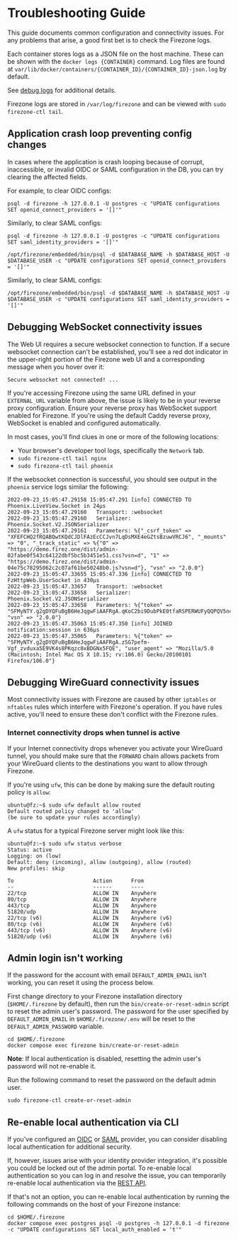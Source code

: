 
# Troubleshooting Guide

This guide documents common configuration and connectivity issues. For any
problems that arise, a good first bet is to check the Firezone logs.

<TabsGroup>
<TabsItem title="Docker" active>

Each container stores logs as a JSON file on the host machine. These can be
shown with the `docker logs {CONTAINER}` command. Log files are found at
`var/lib/docker/containers/{CONTAINER_ID}/{CONTAINER_ID}-json.log` by default.

See [debug logs](../debug-logs) for additional details.

</TabsItem>
<TabsItem title="Omnibus">

Firezone logs are stored in `/var/log/firezone` and can be viewed with
`sudo firezone-ctl tail`.

</TabsItem>
</TabsGroup>

## Application crash loop preventing config changes

In cases where the application is crash looping because of corrupt,
inaccessible, or invalid OIDC or SAML configuration in the DB, you can try
clearing the affected fields.

For example, to clear OIDC configs:

<TabsGroup>
<TabsItem title="Docker" active>

```text
psql -d firezone -h 127.0.0.1 -U postgres -c "UPDATE configurations SET openid_connect_providers = '[]'"
```

Similarly, to clear SAML configs:

```text
psql -d firezone -h 127.0.0.1 -U postgres -c "UPDATE configurations SET saml_identity_providers = '[]'"
```

</TabsItem>
<TabsItem title="Omnibus">

```text
/opt/firezone/embedded/bin/psql -d $DATABASE_NAME -h $DATABASE_HOST -U $DATABASE_USER -c "UPDATE configurations SET openid_connect_providers = '[]'"
```

Similarly, to clear SAML configs:

```text
/opt/firezone/embedded/bin/psql -d $DATABASE_NAME -h $DATABASE_HOST -U $DATABASE_USER -c "UPDATE configurations SET saml_identity_providers = '[]'"
```

</TabsItem>
</TabsGroup>

## Debugging WebSocket connectivity issues

The Web UI requires a secure websocket connection to function. If a secure
websocket connection can't be established, you'll see a red dot indicator in the
upper-right portion of the Firezone web UI and a corresponding message when you
hover over it:

```text
Secure websocket not connected! ...
```

If you're accessing Firezone using the same URL defined in your `EXTERNAL_URL`
variable from above, the issue is likely to be in your reverse proxy
configuration. Ensure your reverse proxy has WebSocket support enabled for
Firezone. If you're using the default Caddy reverse proxy, WebSocket is enabled
and configured automatically.

In most cases, you'll find clues in one or more of the following locations:

<TabsGroup>
<TabsItem title="Omnibus">

- Your browser's developer tool logs, specifically the `Network` tab.
- `sudo firezone-ctl tail nginx`
- `sudo firezone-ctl tail phoenix`

If the websocket connection is successful, you should see output in the
`phoenix` service logs similar the following:

```text
2022-09-23_15:05:47.29158 15:05:47.291 [info] CONNECTED TO Phoenix.LiveView.Socket in 24µs
2022-09-23_15:05:47.29160   Transport: :websocket
2022-09-23_15:05:47.29160   Serializer: Phoenix.Socket.V2.JSONSerializer
2022-09-23_15:05:47.29161   Parameters: %{"_csrf_token" => "XFEFCHQ2fRQABQwtKQdCJDlFAzEcCCJvn7LqDsMXE4eGZtsBzuwVRCJ6", "_mounts" => "0", "_track_static" => %{"0" => "https://demo.firez.one/dist/admin-02fabe0f543c64122dbf5bc5b3451e51.css?vsn=d", "1" => "https://demo.firez.one/dist/admin-04e75c78295062c2c07af61be50248b0.js?vsn=d"}, "vsn" => "2.0.0"}
2022-09-23_15:05:47.33655 15:05:47.336 [info] CONNECTED TO FzHttpWeb.UserSocket in 430µs
2022-09-23_15:05:47.33657   Transport: :websocket
2022-09-23_15:05:47.33658   Serializer: Phoenix.Socket.V2.JSONSerializer
2022-09-23_15:05:47.33658   Parameters: %{"token" => "SFMyNTY.g2gDYQFuBgB6HeJqgwFiAAFRgA.qKoC2bi9DubPkE0tfaRSPERWUFyQQPQV5n4nFKVppxc", "vsn" => "2.0.0"}
2022-09-23_15:05:47.35063 15:05:47.350 [info] JOINED notification:session in 636µs
2022-09-23_15:05:47.35065   Parameters: %{"token" => "SFMyNTY.g2gDYQFuBgB6HeJqgwFiAAFRgA.zSG7pefm-Vgf_zvduxa5E9VK4s8PKqzc0xBDGNx5FQE", "user_agent" => "Mozilla/5.0 (Macintosh; Intel Mac OS X 10.15; rv:106.0) Gecko/20100101 Firefox/106.0"}
```

</TabsItem>
</TabsGroup>

## Debugging WireGuard connectivity issues

Most connectivity issues with Firezone are caused by other `iptables` or
`nftables` rules which interfere with Firezone's operation. If you have rules
active, you'll need to ensure these don't conflict with the Firezone rules.

### Internet connectivity drops when tunnel is active

If your Internet connectivity drops whenever you activate your WireGuard tunnel,
you should make sure that the `FORWARD` chain allows packets from your WireGuard
clients to the destinations you want to allow through Firezone.

If you're using `ufw`, this can be done by making sure the default routing
policy is `allow`:

```text
ubuntu@fz:~$ sudo ufw default allow routed
Default routed policy changed to 'allow'
(be sure to update your rules accordingly)
```

A `ufw` status for a typical Firezone server might look like this:

```text
ubuntu@fz:~$ sudo ufw status verbose
Status: active
Logging: on (low)
Default: deny (incoming), allow (outgoing), allow (routed)
New profiles: skip

To                         Action      From
--                         ------      ----
22/tcp                     ALLOW IN    Anywhere
80/tcp                     ALLOW IN    Anywhere
443/tcp                    ALLOW IN    Anywhere
51820/udp                  ALLOW IN    Anywhere
22/tcp (v6)                ALLOW IN    Anywhere (v6)
80/tcp (v6)                ALLOW IN    Anywhere (v6)
443/tcp (v6)               ALLOW IN    Anywhere (v6)
51820/udp (v6)             ALLOW IN    Anywhere (v6)
```

## Admin login isn't working

If the password for the account with email `DEFAULT_ADMIN_EMAIL` isn't working,
you can reset it using the process below.

<TabsGroup>
<TabsItem title="Docker" active>

First change directory to your Firezone installation directory
(`$HOME/.firezone` by default), then run the `bin/create-or-reset-admin` script
to reset the admin user's password. The password for the user specified by
`DEFAULT_ADMIN_EMAIL` in `$HOME/.firezone/.env` will be reset to the
`DEFAULT_ADMIN_PASSWORD` variable.

```shell
cd $HOME/.firezone
docker compose exec firezone bin/create-or-reset-admin
```

**Note**: If local authentication is disabled, resetting the admin user's
password will not re-enable it.

</TabsItem>
<TabsItem title="Omnibus">

Run the following command to reset the password on the default admin user.

```shell
sudo firezone-ctl create-or-reset-admin
```

</TabsItem>
</TabsGroup>

## Re-enable local authentication via CLI

If you've configured an [OIDC](/docs/authenticate/oidc/) or
[SAML](/docs/authenticate/saml/) provider, you can consider disabling local
authentication for additional security.

If, however, issues arise with your identity provider integration, it's possible
you could be locked out of the admin portal. To re-enable local authentication
so you can log in and resolve the issue, you can temporarily re-enable local
authentication via the [REST API](/docs/reference/rest-api/configurations).

If that's not an option, you can re-enable local authentication by running the
following commands on the host of your Firezone instance:

```shell
cd $HOME/.firezone
docker compose exec postgres psql -U postgres -h 127.0.0.1 -d firezone -c "UPDATE configurations SET local_auth_enabled = 't'"
```

<SupportOptions />
